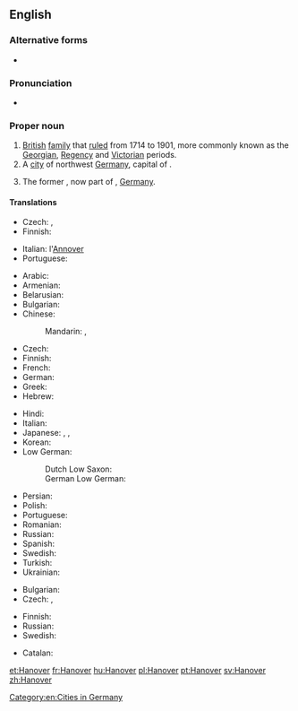 {{also|Hanóver|Hanôver}}
==English==

===Alternative forms===
* {{l|en|Hannover}}

===Pronunciation===
* {{IPA|/ˈhænˌoʊvɚ/|lang=en}}

===Proper noun===
{{en-proper noun}}

# [[British]] [[family]] that [[rule]]d from 1714 to 1901, more commonly known as the [[Georgian]], [[Regency]] and [[Victorian]] periods.
# A [[city]] of northwest [[Germany]], capital of {{pedlink|Lower Saxony}}.
# {{lb|en|historical}} The former {{pedlink|Kingdom of Hanover}}, now part of {{pedlink|Lower Saxony}}, [[Germany]].

====Translations====
{{trans-top|British royal family}}
* Czech: {{t|cs|Hannoverští|p}}, {{t|cs|Hannoverská dynastie|f}}
* Finnish: {{t|fi|Hanover}}
{{trans-mid}}
* Italian: l'[[Annover]] {{g|m}}
* Portuguese: {{t+|pt|Hanôver}}
{{trans-bottom}}

{{trans-top|German city}}
* Arabic: {{t|ar|هَانُوفَر|m|tr=hanūfar}}
* Armenian: {{t|hy|Հաննովեր}}
* Belarusian: {{t|be|Гановер|m|tr=Hanóver}}
* Bulgarian: {{t|bg|Хановер|m|tr=Hanóver}}
* Chinese:
*: Mandarin: {{t+|cmn|漢諾威|sc=Hani}}, {{t+|cmn|汉诺威|tr=Hànnuòwēi|sc=Hani}}
* Czech: {{t+|cs|Hannover|m}}
* Finnish: {{t+|fi|Hannover}}
* French: {{t+|fr|Hanovre|m}}
* German: {{t+|de|Hannover|n}}
* Greek: {{t+|el|Αννόβερο}}
* Hebrew: {{t|he|הנובר}}
{{trans-mid}}
* Hindi: {{t|hi|हनोवर|tr=hanōvar}}
* Italian: {{t|it|Annover|f}}
* Japanese: {{t|ja|ハノーファー|tr=Hanōfā}}, {{t|ja|ハノーヴァー|tr=Hanōvā}}, {{t|ja|ハノーバー|tr=Hanōbā}}
* Korean: {{t|ko|하노버|tr=Hanobeo|sc=Hang}}
* Low German:
*: Dutch Low Saxon: {{t|nds-nl|Hannover}}
*: German Low German: {{t|nds-de|Hannover|n}}
* Persian: {{t|fa|هانوفر}}
* Polish: {{t+|pl|Hanower|m}}
* Portuguese: {{t+|pt|Hanôver}}
* Romanian: {{t|ro|Hanovra|f}}
* Russian: {{t+|ru|Ганно́вер|m}}
* Spanish: {{t|es|Hanóver|m}}
* Swedish: {{t+|sv|Hannover}}
* Turkish: {{t|tr|Hannover}}
* Ukrainian: {{t|uk|Ганновер|m|tr=Hannóver}}
{{trans-bottom}}

{{trans-top|kingdom}}
* Bulgarian: {{t|bg|Хановер|m|tr=Hanóver}}
* Czech: {{t|cs|Hannoversko|n}}, {{t|cs|Hannoverské království}}
{{trans-mid}}
* Finnish: {{t+|fi|Hannover}}
* Russian: {{t+|ru|Ганно́вер|m}}
* Swedish: {{t+|sv|Hannover}}
{{trans-bottom}}

{{checktrans-top}}
* Catalan: {{t-check|ca|Hanover}}
{{trans-mid}}
{{trans-bottom}}

[[Category:en:Cities in Germany]]

[[et:Hanover]]
[[fr:Hanover]]
[[hu:Hanover]]
[[pl:Hanover]]
[[pt:Hanover]]
[[sv:Hanover]]
[[zh:Hanover]]